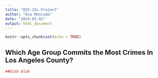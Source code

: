 ```yaml
---
title: "BIS-15L-Project"
author: "Eva Moncada"
date: "2024-03-02"
output: html_document
---
```


```r
knitr::opts_chunk$set(echo = TRUE)
```

## Which Age Group Commits the Most Crimes In Los Angeles County?

```r
##blah blah
```

